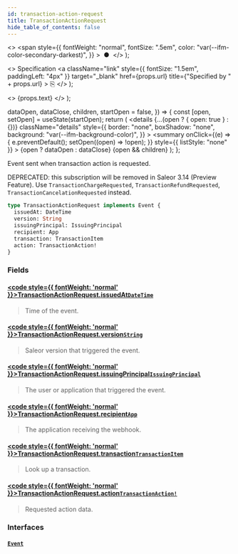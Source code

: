 ```yaml
---
id: transaction-action-request
title: TransactionActionRequest
hide_table_of_contents: false
---
```


  <>
    <span
      style={{
        fontWeight: "normal",
        fontSize: ".5em",
        color: "var(--ifm-color-secondary-darkest)",
      }}
    >
      &nbsp;●&nbsp;
    </span>
  </>
);

  <>
    Specification
    <a
      className="link"
      style={{ fontSize: "1.5em", paddingLeft: "4px" }}
      target="\_blank"
      href={props.url}
      title={"Specified by " + props.url}
    >
      ⎘
    </a>
  </>
);

  <>
    <span className={props.class}>{props.text}</span>
  </>
);


  dataOpen,
  dataClose,
  children,
  startOpen = false,
}) => {
  const [open, setOpen] = useState(startOpen);
  return (
    <details
      {...(open ? { open: true } : {})}
      className="details"
      style={{
        border: "none",
        boxShadow: "none",
        background: "var(--ifm-background-color)",
      }}
    >
      <summary
        onClick={(e) => {
          e.preventDefault();
          setOpen((open) => !open);
        }}
        style={{ listStyle: "none" }}
      >
        {open ? dataOpen : dataClose}
      </summary>
      {open && children}
    </details>
  );
};

Event sent when transaction action is requested.

<Badge text="Added in Saleor 3.4" class="secondary margin-bottom--sm" />

DEPRECATED: this subscription will be removed in Saleor 3.14 (Preview Feature). Use `TransactionChargeRequested`, `TransactionRefundRequested`, `TransactionCancelationRequested` instead.

```graphql
type TransactionActionRequest implements Event {
  issuedAt: DateTime
  version: String
  issuingPrincipal: IssuingPrincipal
  recipient: App
  transaction: TransactionItem
  action: TransactionAction!
}
```

### Fields

#### [<code style={{ fontWeight: 'normal' }}>TransactionActionRequest.<b>issuedAt</b></code>](#)<Bullet />[`DateTime`](../../../api-reference/miscellaneous/scalars/date-time) <Badge class="badge badge--secondary" text="scalar"/>

> Time of the event.

#### [<code style={{ fontWeight: 'normal' }}>TransactionActionRequest.<b>version</b></code>](#)<Bullet />[`String`](../../../api-reference/miscellaneous/scalars/string) <Badge class="badge badge--secondary" text="scalar"/>

> Saleor version that triggered the event.

#### [<code style={{ fontWeight: 'normal' }}>TransactionActionRequest.<b>issuingPrincipal</b></code>](#)<Bullet />[`IssuingPrincipal`](../../../api-reference/miscellaneous/unions/issuing-principal) <Badge class="badge badge--secondary" text="union"/>

> The user or application that triggered the event.

#### [<code style={{ fontWeight: 'normal' }}>TransactionActionRequest.<b>recipient</b></code>](#)<Bullet />[`App`](../../../api-reference/apps/objects/app) <Badge class="badge badge--secondary" text="object"/>

> The application receiving the webhook.

#### [<code style={{ fontWeight: 'normal' }}>TransactionActionRequest.<b>transaction</b></code>](#)<Bullet />[`TransactionItem`](../../../api-reference/payments/objects/transaction-item) <Badge class="badge badge--secondary" text="object"/>

> Look up a transaction.

#### [<code style={{ fontWeight: 'normal' }}>TransactionActionRequest.<b>action</b></code>](#)<Bullet />[`TransactionAction!`](../../../api-reference/payments/objects/transaction-action) <Badge class="badge badge--secondary" text="non-null"/> <Badge class="badge badge--secondary" text="object"/>

> Requested action data.

### Interfaces

#### [`Event`](../../../api-reference/miscellaneous/interfaces/event) <Badge class="badge badge--secondary" text="interface"/>

>
